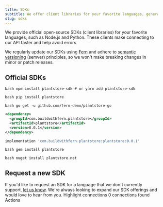 ```yaml
---
title: SDKs
subtitle: We offer client libraries for your favorite languages, generated by Fern from your OpenAPI specification file.
slug: sdks
---
```


We provide official open-source SDKs (client libraries) for your favorite languages, such as Node.js and Python. These clients make connecting to our API faster and help avoid errors.

We regularly update our SDKs using [Fern](https://buildwithfern.com/?utm_campaign=demo&utm_medium=plantstore&utm_source=markdown_sdks) and adhere to [semantic versioning](https://semver.org/) (semver) principles, so we won't make breaking changes in minor or patch releases.

## Official SDKs

<CodeBlocks>

```shell Node
bash npm install plantstore-sdk # or yarn add plantstore-sdk
```

```shell Python
bash pip install plantstore
```

```shell Go
bash go get -u github.com/fern-demo/plantstore-go
```

```xml Java (Maven)
<dependency>
  <groupId>com.buildwithfern.plantstore</groupId>
  <artifactId>plantstore</artifactId>
  <version>0.0.1</version>
</dependency>
```

```gradle Java (Gradle)
implementation 'com.buildwithfern.plantstore:plantstore:0.0.1'
```

```shell Ruby
bash gem install plantstore
```

```shell C#
bash nuget install plantstore.net
```

</CodeBlocks>

## Request a new SDK

If you'd like to request an SDK for a language that we don't currently support, [let us know](/welcome#get-support). We're always looking to expand our SDK offerings and would love to hear from you.
Highlight connections
0 connections found
Actions


